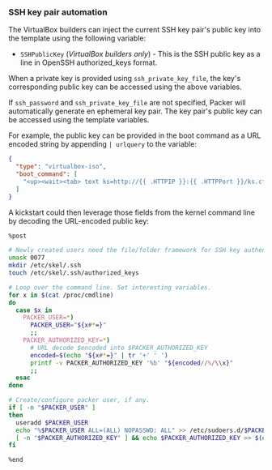### SSH key pair automation

The VirtualBox builders can inject the current SSH key pair's public key into
the template using the following variable:

- `SSHPublicKey` (_VirtualBox builders only_) - This is the SSH public key
  as a line in OpenSSH authorized_keys format.

When a private key is provided using `ssh_private_key_file`, the key's
corresponding public key can be accessed using the above variables.

If `ssh_password` and `ssh_private_key_file` are not specified, Packer will
automatically generate en ephemeral key pair. The key pair's public key can
be accessed using the template variables.

For example, the public key can be provided in the boot command as a URL
encoded string by appending `| urlquery` to the variable:

```json
{
  "type": "virtualbox-iso",
  "boot_command": [
    "<up><wait><tab> text ks=http://{{ .HTTPIP }}:{{ .HTTPPort }}/ks.cfg PACKER_USER={{ user `username` }} PACKER_AUTHORIZED_KEY={{ .SSHPublicKey | urlquery }}<enter>"
  ]
}
```

A kickstart could then leverage those fields from the kernel command line by
decoding the URL-encoded public key:

```sh
%post

# Newly created users need the file/folder framework for SSH key authentication.
umask 0077
mkdir /etc/skel/.ssh
touch /etc/skel/.ssh/authorized_keys

# Loop over the command line. Set interesting variables.
for x in $(cat /proc/cmdline)
do
  case $x in
    PACKER_USER=*)
      PACKER_USER="${x#*=}"
      ;;
    PACKER_AUTHORIZED_KEY=*)
      # URL decode $encoded into $PACKER_AUTHORIZED_KEY
      encoded=$(echo "${x#*=}" | tr '+' ' ')
      printf -v PACKER_AUTHORIZED_KEY '%b' "${encoded//%/\\x}"
      ;;
  esac
done

# Create/configure packer user, if any.
if [ -n "$PACKER_USER" ]
then
  useradd $PACKER_USER
  echo "%$PACKER_USER ALL=(ALL) NOPASSWD: ALL" >> /etc/sudoers.d/$PACKER_USER
  [ -n "$PACKER_AUTHORIZED_KEY" ] && echo $PACKER_AUTHORIZED_KEY >> $(eval echo ~"$PACKER_USER")/.ssh/authorized_keys
fi

%end
```
